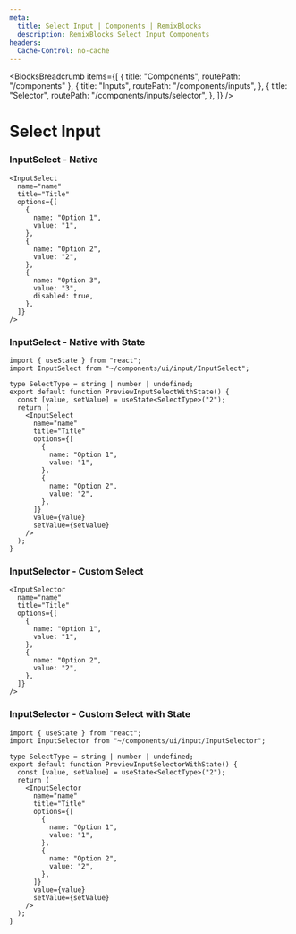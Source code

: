 ```yaml
---
meta:
  title: Select Input | Components | RemixBlocks
  description: RemixBlocks Select Input Components
headers:
  Cache-Control: no-cache
---
```



<BlocksBreadcrumb
  items={[
    { title: "Components", routePath: "/components" },
    {
      title: "Inputs",
      routePath: "/components/inputs",
    },
    {
      title: "Selector",
      routePath: "/components/inputs/selector",
    },
  ]}
/>

# Select Input


### InputSelect - Native

<PreviewInputSelect />

```tsx
<InputSelect
  name="name"
  title="Title"
  options={[
    {
      name: "Option 1",
      value: "1",
    },
    {
      name: "Option 2",
      value: "2",
    },
    {
      name: "Option 3",
      value: "3",
      disabled: true,
    },
  ]}
/>
```


### InputSelect - Native with State

<PreviewInputSelectWithState />

```tsx
import { useState } from "react";
import InputSelect from "~/components/ui/input/InputSelect";

type SelectType = string | number | undefined;
export default function PreviewInputSelectWithState() {
  const [value, setValue] = useState<SelectType>("2");
  return (
    <InputSelect
      name="name"
      title="Title"
      options={[
        {
          name: "Option 1",
          value: "1",
        },
        {
          name: "Option 2",
          value: "2",
        },
      ]}
      value={value}
      setValue={setValue}
    />
  );
}
```


### InputSelector - Custom Select

<PreviewInputSelector />

```tsx
<InputSelector
  name="name"
  title="Title"
  options={[
    {
      name: "Option 1",
      value: "1",
    },
    {
      name: "Option 2",
      value: "2",
    },
  ]}
/>
```


### InputSelector - Custom Select with State

<PreviewInputSelectorWithState />

```tsx
import { useState } from "react";
import InputSelector from "~/components/ui/input/InputSelector";

type SelectType = string | number | undefined;
export default function PreviewInputSelectorWithState() {
  const [value, setValue] = useState<SelectType>("2");
  return (
    <InputSelector
      name="name"
      title="Title"
      options={[
        {
          name: "Option 1",
          value: "1",
        },
        {
          name: "Option 2",
          value: "2",
        },
      ]}
      value={value}
      setValue={setValue}
    />
  );
}
```
